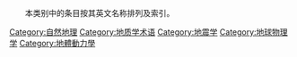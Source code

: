 {{Catnav|頁面分類|地理}}

　　本类别中的条目按其英文名称排列及索引。

{{commonscat|Plate tectonics}}
{{catmore}}

[[Category:自然地理|Category:自然地理]]
[[Category:地质学术语|Category:地质学术语]]
[[Category:地震学|Category:地震学]]
[[Category:地球物理学|Category:地球物理学]]
[[Category:地體動力學|Category:地體動力學]]